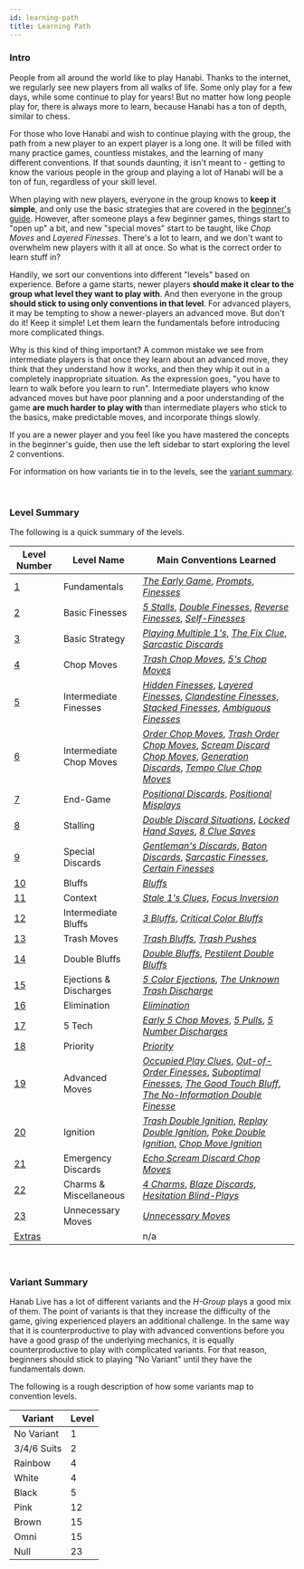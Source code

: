 ```yaml
---
id: learning-path
title: Learning Path
---
```


### Intro

People from all around the world like to play Hanabi. Thanks to the internet, we regularly see new players from all walks of life. Some only play for a few days, while some continue to play for years! But no matter how long people play for, there is always more to learn, because Hanabi has a ton of depth, similar to chess.

For those who love Hanabi and wish to continue playing with the group, the path from a new player to an expert player is a long one. It will be filled with many practice games, countless mistakes, and the learning of many different conventions. If that sounds daunting, it isn't meant to - getting to know the various people in the group and playing a lot of Hanabi will be a ton of fun, regardless of your skill level.

When playing with new players, everyone in the group knows to **keep it simple**, and only use the basic strategies that are covered in the [beginner's guide](beginner). However, after someone plays a few beginner games, things start to "open up" a bit, and new "special moves" start to be taught, like *Chop Moves* and *Layered Finesses*. There's a lot to learn, and we don't want to overwhelm new players with it all at once. So what is the correct order to learn stuff in?

Handily, we sort our conventions into different "levels" based on experience. Before a game starts, newer players **should make it clear to the group what level they want to play with**. And then everyone in the group **should stick to using only conventions in that level**. For advanced players, it may be tempting to show a newer-players an advanced move. But don't do it! Keep it simple! Let them learn the fundamentals before introducing more complicated things.

Why is this kind of thing important? A common mistake we see from intermediate players is that once they learn about an advanced move, they think that they understand how it works, and then they whip it out in a completely inappropriate situation. As the expression goes, "you have to learn to walk before you learn to run". Intermediate players who know advanced moves but have poor planning and a poor understanding of the game **are much harder to play with** than intermediate players who stick to the basics, make predictable moves, and incorporate things slowly.

If you are a newer player and you feel like you have mastered the concepts in the beginner's guide, then use the left sidebar to start exploring the level 2 conventions.

For information on how variants tie in to the levels, see the [variant summary](#variant-summary).

<br />

### Level Summary

The following is a quick summary of the levels.

| Level Number        | Level Name              | Main Conventions Learned
| ------------------- | ----------------------- | ------------------------
| [1](level-1.mdx)     | Fundamentals            | *[The Early Game](level-1.mdx#the-early-game)*, *[Prompts](level-1.mdx#the-prompt)*, *[Finesses](level-1.mdx#the-finesse)*
| [2](level-2.mdx)     | Basic Finesses          | *[5 Stalls](level-2.mdx#the-5-stall-cluing-off-chop-5s)*, *[Double Finesses](level-2.mdx#the-double-finesse--triple-finesse--quadruple-finesse)*, *[Reverse Finesses](level-2.mdx#the-reverse-finesse)*, *[Self-Finesses](level-2.mdx#the-self-finesse)*
| [3](level-3.mdx)     | Basic Strategy          | *[Playing Multiple 1's](level-3.mdx#playing-multiple-1s)*, *[The Fix Clue](level-3.mdx#the-fix-clue)*, *[Sarcastic Discards](level-3.mdx#the-sarcastic-discard)*
| [4](level-4.mdx)     | Chop Moves              | *[Trash Chop Moves](level-4.mdx#the-trash-chop-move)*, *[5's Chop Moves](level-4.mdx#the-5s-chop-move-5cm)*
| [5](level-5.mdx)     | Intermediate Finesses   | *[Hidden Finesses](level-5.mdx#the-hidden-finesse)*, *[Layered Finesses](level-5.mdx#the-layered-finesse)*, *[Clandestine Finesses](level-5.mdx#the-clandestine-finesse)*, *[Stacked Finesses](level-5.mdx#the-stacked-finesse)*, *[Ambiguous Finesses](level-5.mdx#the-ambiguous-finesse)*
| [6](level-6.mdx)     | Intermediate Chop Moves | *[Order Chop Moves](level-6.mdx#the-order-chop-move-ocm)*, *[Trash Order Chop Moves](level-6.mdx#the-trash-order-chop-move-tocm)*, *[Scream Discard Chop Moves](level-6.mdx#the-scream-discard-chop-move-sdcm)*, *[Generation Discards](level-6.mdx#the-generation-discard)*, *[Tempo Clue Chop Moves](level-6.mdx#the-tempo-clue-chop-move-tccm)*
| [7](level-7.mdx)     | End-Game                | *[Positional Discards](level-7.mdx#the-positional-discard-indicating-a-play-with-a-discard)*, *[Positional Misplays](level-7.mdx#the-positional-misplay-indicating-a-play-with-a-misplay)*
| [8](level-8.mdx)     | Stalling                | *[Double Discard Situations](level-8.mdx#double-discard-situations--double-discard-avoidance-dda-severity-2-stalling)*, *[Locked Hand Saves](level-8.mdx#the-locked-hand-save-lhs)*, *[8 Clue Saves](level-8.mdx#the-8-clue-save-8cs)*
| [9](level-9.mdx)     | Special Discards        | *[Gentleman's Discards](level-9.mdx#the-gentlemans-discard)*, *[Baton Discards](level-9.mdx#the-baton-discard)*, *[Sarcastic Finesses](level-9.mdx#the-sarcastic-finesse)*, *[Certain Finesses](level-9.mdx#the-certain-finesse--the-certain-discard)*
| [10](level-10.mdx)   | Bluffs                  | *[Bluffs](level-10.mdx#the-bluff)*
| [11](level-11.mdx)   | Context                 | *[Stale 1's Clues](level-11.mdx#the-stale-1s-clue)*, *[Focus Inversion](level-11.mdx#focus-inversion)*
| [12](level-12.mdx)   | Intermediate Bluffs     | *[3 Bluffs](level-12.mdx#the-3-bluff)*, *[Critical Color Bluffs](level-12.mdx#the-critical-color-bluff)*
| [13](level-13.mdx)   | Trash Moves             | *[Trash Bluffs](level-13.mdx#the-trash-bluff)*, *[Trash Pushes](level-13.mdx#the-trash-push)*
| [14](level-14.mdx)   | Double Bluffs           | *[Double Bluffs](level-14.mdx#the-double-bluff)*, *[Pestilent Double Bluffs](level-14.mdx#the-pestilent-double-bluff-pdb)*
| [15](level-15.mdx)   | Ejections & Discharges  | *[5 Color Ejections](level-15.mdx#the-5-color-ejection-5ce)*, *[The Unknown Trash Discharge](level-15.mdx#the-unknown-trash-discharge-1-for-1-form-utd)*
| [16](level-16.mdx)   | Elimination             | *[Elimination](level-16.mdx#elimination--elimination-notes)*
| [17](level-17.mdx)   | 5 Tech                  | *[Early 5 Chop Moves](level-17.mdx#the-early-5s-chop-move)*, *[5 Pulls](level-17.mdx#the-5-pull)*, *[5 Number Discharges](level-17.mdx#5-number-discharge-5nd)*
| [18](level-18.mdx)   | Priority                | *[Priority](level-18.mdx#the-priority-prompt--the-priority-finesse)*
| [19](level-19.mdx)   | Advanced Moves          | *[Occupied Play Clues](level-19.mdx#the-occupied-play-clue--the-occupied-finesse-opc)*, *[Out-of-Order Finesses](level-19.mdx#the-out-of-order-finesse)*, *[Suboptimal Finesses](level-19.mdx#the-suboptimal-prompt--the-suboptimal-finesse--the-suboptimal-bluff)*, *[The Good Touch Bluff](level-19.mdx#the-good-touch-bluff)*, *[The No-Information Double Finesse](level-19.mdx#the-no-information-double-finesse)*
| [20](level-20.mdx)   | Ignition                | *[Trash Double Ignition](level-20.mdx#the-trash-double-ignition)*, *[Replay Double Ignition](level-20.mdx#the-replay-double-ignition)*, *[Poke Double Ignition](level-20.mdx#the-poke-double-ignition)*, *[Chop Move Ignition](level-20.mdx#the-chop-move-ignition)*
| [21](level-21.mdx)   | Emergency Discards      | *[Echo Scream Discard Chop Moves](level-21.mdx#the-echo-scream-discard-chop-move)*
| [22](level-22.mdx)   | Charms & Miscellaneous  | *[4 Charms](level-22.mdx#the-4-charm)*, *[Blaze Discards](level-22.mdx#the-blaze-discard)*, *[Hesitation Blind-Plays](level-22.mdx#the-hesitation-blind-play)*
| [23](level-23.mdx)   | Unnecessary Moves       | *[Unnecessary Moves](level-23.mdx#unnecessary-moves)*
| [Extras](extras.mdx) | | n/a                   | Other rarely-used conventions / edge-cases

<br />

### Variant Summary

Hanab Live has a lot of different variants and the *H-Group* plays a good mix of them. The point of variants is that they increase the difficulty of the game, giving experienced players an additional challenge. In the same way that it is counterproductive to play with advanced conventions before you have a good grasp of the underlying mechanics, it is equally counterproductive to play with complicated variants. For that reason, beginners should stick to playing "No Variant" until they have the fundamentals down.

The following is a rough description of how some variants map to convention levels.

| Variant    | Level
| ----------- | -----
| No Variant  | 1
| 3/4/6 Suits | 2
| Rainbow     | 4
| White       | 4
| Black       | 5
| Pink        | 12
| Brown       | 15
| Omni        | 15
| Null        | 23
